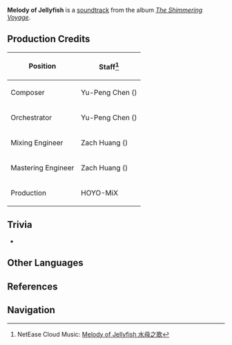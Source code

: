 {{Soundtrack Infobox
|title          =
|image          = The Shimmering Voyage.jpg
|album          = The Shimmering Voyage
|disc           = 1
|number         = 08
|featured       =
|featured2      =
|featured3      =
|featured_disc  =
|featured_disc2 =
|featured_disc3 =
|youtube_id     = cdC8wPt_SPw
|youtube_time   = 922
|spotify_id     = 1quaTOMFkzG0QYF9bzLngF
|played_in      = Golden Apple Archipelago
|during         = [[Golden Apple Archipelago]] (Day)
|domain         =
|previous       = Ariel's Footprints
|next           = Comforting Quietude
}}
'''Melody of Jellyfish''' is a [[soundtrack]] from the album ''[[The Shimmering Voyage]]''.

==Production Credits==
{| class="wikitable" style="text-align:left; height:0.5em"
! Position
! Staff<ref>NetEase Cloud Music: [https://music.163.com/#/song?id=1861403396 Melody of Jellyfish 水母之歌]</ref>
|-
! Composer
| Yu-Peng Chen ({{zh|陈致逸}})
|-
! Orchestrator
| Yu-Peng Chen ({{zh|陈致逸}})
|-
! Mixing Engineer
| Zach Huang ({{zh|黄巍}})
|-
! Mastering Engineer
| Zach Huang ({{zh|黄巍}})
|-
! Production
|HOYO-MiX
|}

==Trivia==
* {{Transclude|Whispering Seabreeze|GAATheme2|section=1}}

==Other Languages==
{{Other Languages
|en      = Melody of Jellyfish
|zhs     = 水母之歌
|zhs_rm  = Shuǐmǔ zhī Gē
|zht     = 水母之歌
|zht_rm  = Shuǐmǔ zhī Gē
|zh_tl   = Song of Jellyfish
|ja      = クラゲの歌
|ja_rm   = Kurage no Uta
|ja_tl   = Song of Jellyfish
|tr      = 
|it      = 
}}

==References==
{{Reflist}}

==Navigation==
{{Soundtrack Navbox|The Shimmering Voyage}}